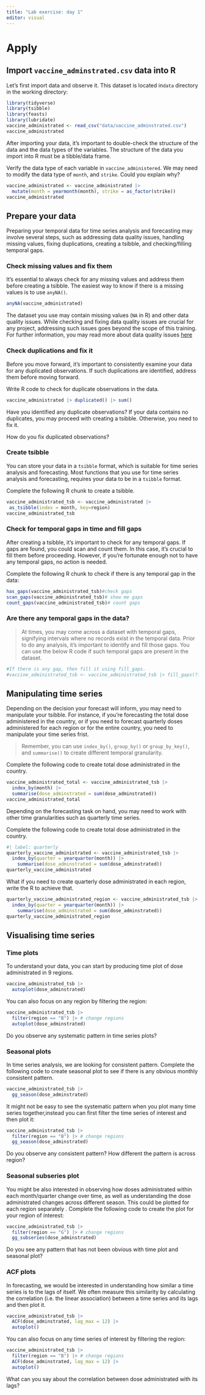 ---
title: "Lab exercise: day 1"
editor: visual
---

# Apply

## Import `vaccine_adminstrated.csv` data into R

Let's first import data and observe it. This dataset is located in`data` directory in the working directory:

```{r}
library(tidyverse)
library(tsibble)
library(feasts)
library(lubridate)
vaccine_administrated <- read_csv("data/vaccine_adminstrated.csv")
vaccine_administrated
```

After importing your data, it's important to double-check the structure of the data and the data types of the variables. The structure of the data you import into R must be a tibble/data frame.

Verify the data type of each variable in `vaccine_administered`. We may need to modify the data type of `month`, and `strike`. Could you explain why?

```{r}
vaccine_administrated <- vaccine_administrated |> 
  mutate(month = yearmonth(month), strike = as_factor(strike))
vaccine_administrated
```

## Prepare your data

Preparing your temporal data for time series analysis and forecasting may involve several steps, such as addressing data quality issues, handling missing values, fixing duplications, creating a tsibble, and checking/filling temporal gaps.

### Check missing values and fix them

It's essential to always check for any missing values and address them before creating a tsibble. The easiest way to know if there is a missing values is to use `anyNA()`.

```{r}
anyNA(vaccine_administrated)
```

The dataset you use may contain missing values (`NA` in R) and other data quality issues. While checking and fixing data quality issues are crucial for any project, addressing such issues goes beyond the scope of this training. For further information, you may read more about data quality issues [here](https://bookdown.org/martin_shepperd/ModernDataBook/Chap5DataCleaning.html)

### Check duplications and fix it

Before you move forward, it's important to consistently examine your data for any duplicated observations. If such duplications are identified, address them before moving forward.

Write R code to check for duplicate observations in the data.

```{r}
vaccine_administrated |> duplicated() |> sum()
```

Have you identified any duplicate observations? If your data contains no duplicates, you may proceed with creating a tsibble. Otherwise, you need to fix it.

How do you fix duplicated observations?

### Create tsibble

You can store your data in a `tsibble` format, which is suitable for time series analysis and forecasting. Most functions that you use for time series analysis and forecasting, requires your data to be in a `tsibble` format.

Complete the following R chunk to create a tsibble.

```{r}
vaccine_administrated_tsb <- vaccine_administrated |>
 as_tsibble(index = month, key=region)
vaccine_administrated_tsb
```

### Check for temporal gaps in time and fill gaps

After creating a tsibble, it's important to check for any temporal gaps. If gaps are found, you could scan and count them. In this case, it's crucial to fill them before proceeding. However, if you're fortunate enough not to have any temporal gaps, no action is needed.

Complete the following R chunk to check if there is any temporal gap in the data:

```{r}
has_gaps(vaccine_administrated_tsb)#check gaps
scan_gaps(vaccine_administrated_tsb)# show me gaps
count_gaps(vaccine_administrated_tsb)# count gaps
```

### Are there any temporal gaps in the data?

> At times, you may come across a dataset with temporal gaps, signifying intervals where no records exist in the temporal data. Prior to do any analysis, it's important to identify and fill those gaps. You can use the below R code if such temporal gaps are present in the dataset.

```{r}
#If there is any gap, then fill it using fill_gaps.
#vaccine_administrated_tsb <- vaccine_administrated_tsb |> fill_gaps(???)
```

## Manipulating time series

Depending on the decision your forecast will inform, you may need to manipulate your tsibble. For instance, if you're forecasting the total dose administered in the country, or if you need to forecast quarterly doses administered for each region or for the entire country, you need to manipulate your time series frist.

> Remember, you can use `index_by()`, `group_by()` or `group_by_key()`, and `summarise()` to create different temporal granularity.

Complete the following code to create total dose administrated in the country.

```{r}
vaccine_administrated_total <- vaccine_administrated_tsb |> 
  index_by(month) |>
  summarise(dose_adminstrated = sum(dose_adminstrated))
vaccine_administrated_total
```

Depending on the forecasting task on hand, you may need to work with other time granularities such as quarterly time series.

Complete the following code to create total dose administrated in the country.

```{r}
#| label: quarterly
quarterly_vaccine_administrated <- vaccine_administrated_tsb |>
  index_by(quarter = yearquarter(month)) |>
    summarise(dose_adminstrated = sum(dose_adminstrated))
quarterly_vaccine_administrated
```

What if you need to create quarterly dose administrated in each region, write the R to achieve that.

```{r}
quarterly_vaccine_administrated_region <- vaccine_administrated_tsb |> group_by_key() |> 
  index_by(quarter = yearquarter(month)) |>
    summarise(dose_adminstrated = sum(dose_adminstrated))
quarterly_vaccine_administrated_region
```

## Visualising time series

### Time plots

To understand your data, you can start by producing time plot of dose administrated in 9 regions.

```{r}
vaccine_administrated_tsb |> 
  autoplot(dose_adminstrated)
```

You can also focus on any region by filtering the region:

```{r}
vaccine_administrated_tsb |> 
  filter(region == "B") |> # change regions
  autoplot(dose_adminstrated)
```

Do you observe any systematic pattern in time series plots?

### Seasonal plots

In time series analysis, we are looking for consistent pattern. Complete the following code to create seasonal plot to see if there is any obvious monthly consistent pattern.

```{r}
vaccine_administrated_tsb |> 
  gg_season(dose_adminstrated)
```

It might not be easy to see the systematic pattern when you plot many time series together,instead you can first filter the time series of interest and then plot it:

```{r}
vaccine_administrated_tsb |> 
  filter(region == "B") |> # change regions
  gg_season(dose_adminstrated)
```

Do you observe any consistent pattern? How different the pattern is across region?

### Seasonal subseries plot

You might be also interested in observing how doses administrated within each month/quarter change over time, as well as understanding the dose administrated changes across different season. This could be plotted for each region separately . Complete the following code to create the plot for your region of interest:

```{r}
vaccine_administrated_tsb |> 
  filter(region == "G") |> # change regions
  gg_subseries(dose_adminstrated)
```

Do you see any pattern that has not been obvious with time plot and seasonal plot?

### ACF plots

In forecasting, we would be interested in understanding how similar a time series is to the lags of itself. We often measure this similarity by calculating the correlation (i.e. the linear association) between a time series and its lags and then plot it.

```{r}
vaccine_administrated_tsb |> 
  ACF(dose_adminstrated, lag_max = 12) |> 
  autoplot()
```

You can also focus on any time series of interest by filtering the region:

```{r}
vaccine_administrated_tsb |> 
  filter(region == "B") |> # change regions
  ACF(dose_adminstrated, lag_max = 12) |> 
  autoplot()
```

What can you say about the correlation between dose administrated with its lags?
